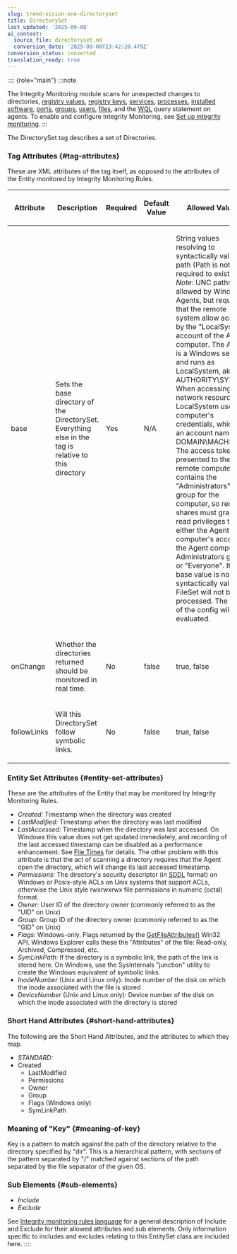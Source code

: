 ```yaml
---
slug: trend-vision-one-directoryset
title: DirectorySet
last_updated: '2025-09-08'
ai_context:
  source_file: directoryset.md
  conversion_date: '2025-09-08T23:42:20.479Z'
conversion_status: converted
translation_ready: true
---
```


:::: {role="main"}
:::note

The Integrity Monitoring module scans for unexpected changes to directories, [registry values](registryvalueset.mdx), [registry keys](registrykeyset.mdx), [services](serviceset.mdx), [processes](processset.mdx), [installed software](installedsoftwareset.mdx), [ports](portset.mdx), [groups](groupset.mdx), [users](userset.mdx), [files](fileset.mdx), and the [WQL](wqlset.mdx) query statement on agents. To enable and configure Integrity Monitoring, see [Set up integrity monitoring](set-up-integrity-monitoring.mdx).
:::

The DirectorySet tag describes a set of Directories.

### Tag Attributes {#tag-attributes}

These are XML attributes of the tag itself, as opposed to the attributes of the Entity monitored by Integrity Monitoring Rules.

<table>
<thead>
<tr>
<th><p>Attribute</p></th>
<th><p>Description</p></th>
<th><p>Required</p></th>
<th><p>Default Value</p></th>
<th><p>Allowed Values</p></th>
</tr>
</thead>
<tbody>
<tr>
<td><p>base</p></td>
<td><p>Sets the base directory of the DirectorySet. Everything else in the tag is relative to this directory</p></td>
<td><p>Yes</p></td>
<td><p>N/A</p></td>
<td><p>String values resolving to syntactically valid path (Path is not required to exist) <em>Note</em>: UNC paths are allowed by Windows Agents, but require that the remote system allow access by the "LocalSystem" account of the Agent computer. The Agent is a Windows service and runs as LocalSystem, aka NT AUTHORITY\SYSTEM. When accessing a network resource, the LocalSystem uses the computer's credentials, which is an account named DOMAIN\MACHINE$. The access token presented to the remote computer also contains the "Administrators" group for the computer, so remote shares must grant read privileges to either the Agent computer's account, the Agent computer's Administrators group, or "Everyone". If the base value is not syntactically valid, the FileSet will not be processed. The rest of the config will be evaluated.</p></td>
</tr>
<tr>
<td><p>onChange</p></td>
<td><p>Whether the directories returned should be monitored in real time.</p></td>
<td><p>No</p></td>
<td><p>false</p></td>
<td><p>true, false</p></td>
</tr>
<tr>
<td><p>followLinks</p></td>
<td><p>Will this DirectorySet follow symbolic links.</p></td>
<td><p>No</p></td>
<td><p>false</p></td>
<td><p>true, false</p></td>
</tr>
</tbody>
</table>

### Entity Set Attributes {#entity-set-attributes}

These are the attributes of the Entity that may be monitored by Integrity Monitoring Rules.

- *Created:* Timestamp when the directory was created
- *LastModified:* Timestamp when the directory was last modified
- *LastAccessed:* Timestamp when the directory was last accessed. On Windows this value does not get updated immediately, and recording of the last accessed timestamp can be disabled as a performance enhancement. See [File Times](https://docs.microsoft.com/en-us/windows/win32/sysinfo/file-times?redirectedfrom=MSDN) for details. The other problem with this attribute is that the act of scanning a directory requires that the Agent open the directory, which will change its last accessed timestamp.
- *Permissions:* The directory's security descriptor (in [SDDL](https://docs.microsoft.com/en-us/windows/win32/secauthz/security-descriptor-string-format?redirectedfrom=MSDN) format) on Windows or Posix-style ACLs on Unix systems that support ACLs, otherwise the Unix style rwxrwxrwx file permissions in numeric (octal) format.
- *Owner:* User ID of the directory owner (commonly referred to as the "UID" on Unix)
- *Group:* Group ID of the directory owner (commonly referred to as the "GID" on Unix)
- *Flags:* Windows-only. Flags returned by the [GetFileAttributes()](https://docs.microsoft.com/en-ca/windows/win32/api/fileapi/nf-fileapi-getfileattributesa) Win32 API. Windows Explorer calls these the "Attributes" of the file: Read-only, Archived, Compressed, etc.
- *SymLinkPath:* If the directory is a symbolic link, the path of the link is stored here. On Windows, use the SysInternals "junction" utility to create the Windows equivalent of symbolic links.
- *InodeNumber* (Unix and Linux only): Inode number of the disk on which the inode associated with the file is stored
- *DeviceNumber* (Unix and Linux only): Device number of the disk on which the inode associated with the directory is stored

### Short Hand Attributes {#short-hand-attributes}

The following are the Short Hand Attributes, and the attributes to which they map.

- *STANDARD:*
- Created
  - LastModified
  - Permissions
  - Owner
  - Group
  - Flags (Windows only)
  - SymLinkPath

### Meaning of "Key" {#meaning-of-key}

Key is a pattern to match against the path of the directory relative to the directory specified by "dir". This is a hierarchical pattern, with sections of the pattern separated by "/" matched against sections of the path separated by the file separator of the given OS.

### Sub Elements {#sub-elements}

- *Include*
- *Exclude*

See [Integrity monitoring rules language](integrity-monitoring-language-swp.mdx) for a general description of Include and Exclude for their allowed attributes and sub elements. Only information specific to includes and excludes relating to this EntitySet class are included here.
::::
